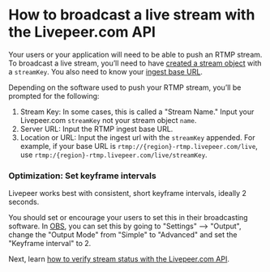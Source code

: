 
<DocsLayout>


# How to broadcast a live stream with the Livepeer.com API 

Your users or your application will need to be able to push an RTMP stream. To broadcast a live stream, you’ll need to have [created a stream object](/docs/guides/api/create-a-stream) with a `streamKey`. You also need to know your [ingest base URL](/docs/guides/api/base-urls).

Depending on the software used to push your RTMP stream, you’ll be prompted for the following:

1. Stream Key: In some cases, this is called a "Stream Name." Input your Livepeer.com `streamKey` not your stream object `name`.
1. Server URL: Input the RTMP ingest base URL.
1. Location or URL: Input the ingest url with the `streamKey` appended. For example, if your base URL is `rtmp://{region}-rtmp.livepeer.com/live`, use `rtmp:/{region}-rtmp.livepeer.com/live/streamKey`.

### Optimization: Set keyframe intervals

Livepeer works best with consistent, short keyframe intervals, ideally 2 seconds. 

You should set or encourage your users to set this in their broadcasting software. In [OBS](https://obsproject.com/), you can set this by going to "Settings" --> "Output", change the "Output Mode" from "Simple" to "Advanced" and set the "Keyframe interval" to 2.

Next, learn [how to verify stream status with the Livepeer.com API](/docs/guides/api/verify-stream-status).


</DocsLayout>

